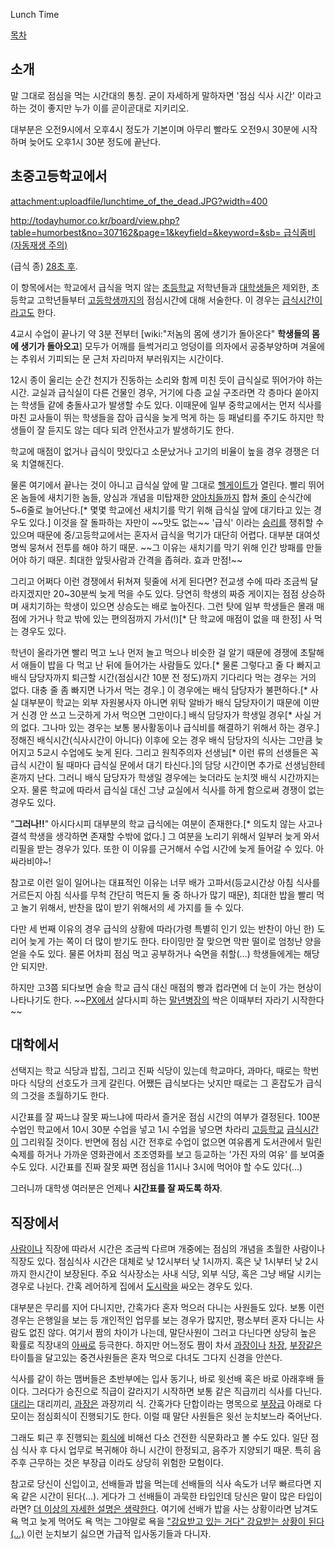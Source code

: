 Lunch Time

[[목차]]

== 소개 ==
말 그대로 점심을 먹는 시간대의 통칭. 굳이 자세하게 말하자면 '점심 식사 시간' 이라고 하는 것이 좋지만 누가 이를 곧이곧대로 지키리오.

대부분은 오전9시에서 오후4시 정도가 기본이며 아무리 빨라도 오전9시 30분에 시작하며 늦어도 오후1시 30분 정도에 끝난다.

== 초중고등학교에서 ==
attachment:uploadfile/lunchtime_of_the_dead.JPG?width=400


[[http://todayhumor.co.kr/board/view.php?table=humorbest&no=307162&page=1&keyfield=&keyword=&sb= 급식좀비(자동재생 주의)]]

(급식 종) [[28일 후|28초 후]].

이 항목에서는 학교에서 급식을 먹지 않는 [[초등학교]] 저학년들과 [[대학생]]들은 제외한, 초등학교 고학년들부터 [[고등학생]]까지의 점심시간에 대해 서술한다. 이 경우는 [[급식시간]]이라고도 한다.

4교시 수업이 끝나기 약 3분 전부터 [wiki:"저놈의 몸에 생기가 돌아온다" '''학생들의 몸에 생기가 돌아오고'''] 모두가 어깨를 들썩거리고 엉덩이를 의자에서 공중부양하며 겨울에는 추워서 기피되는 문 근처 자리마저 부러워지는 시간이다.

12시 종이 울리는 순간 천지가 진동하는 소리와 함께 미친 듯이 급식실로 뛰어가야 하는 시간. 교실과 급식실이 다른 건물인 경우, 거기에 다층 교실 구조라면 각 층마다 쏟아지는 학생들 같에 충돌사고가 발생할 수도 있다. 이때문에 일부 중학교에서는 먼저 식사를 마친 교사들이 뛰는 학생들을 잡아 급식을 늦게 먹게 하는 등 패널티를 주기도 하지만 학생들이 잘 듣지도 않는 데다 되려 안전사고가 발생하기도 한다.

학교에 매점이 없거나 급식이 맛있다고 소문났거나 고기의 비율이 높을 경우 경쟁은 더욱 치열해진다.

물론 여기에서 끝나는 것이 아니고 급식실 앞에 말 그대로 [[헬게이트]]가 열린다. 빨리 뛰어온 놈들에 새치기한 놈들, 양심과 개념을 미탑재한 [[양아치]]들까지 합쳐 [[줄]]이 순식간에 5~6줄로 늘어난다.[* 몇몇 학교에선 새치기를 막기 위해 급식실 앞에 대기타고 있는 경우도 있다.] 이것을 잘 돌파하는 자만이 ~~맛도 없는~~ '급식' 이라는 [[승리]]를 쟁취할 수 있으며 때문에 중/고등학교에서는 혼자서 급식을 먹기가 대단히 어렵다. 대부분 대여섯 명씩 뭉쳐서 전투를 해야 하기 때문. ~~그 이유는 새치기를 막기 위해 인간 방패를 만들어야 하기 때문. 최대한 앞뒷사람과 간격을 좁혀라. 효과 만점!~~

그리고 어쩌다 이런 경쟁에서 뒤쳐져 뒷줄에 서게 된다면? 전교생 수에 따라 조금씩 달라지겠지만 20~30분씩 늦게 먹을 수도 있다. 당연히 학생의 짜증 게이지는 점점 상승하며 새치기하는 학생이 있으면 상승도는 배로 높아진다. 그런 탓에 일부 학생들은 몰래 매점에 가거나 학교 밖에 있는 편의점까지 가서(!)[* 단 학교에 매점이 없을 때 한정] 사 먹는 경우도 있다.

학년이 올라가면 빨리 먹고 노나 먼저 놀고 먹으나 비슷한 걸 알기 때문에 경쟁에 초탈해서 애들이 밥을 다 먹고 난 뒤에 들어가는 사람들도 있다.[* 물론 그렇다고 줄 다 빠지고 배식 담당자까지 퇴근할 시간(점심시간 10분 전 정도)까지 기다리다 먹는 경우는 거의 없다. 대충 줄 좀 빠지면 나가서 먹는 경우.] 이 경우에는 배식 담당자가 불편하다.[* 사실 대부분이 학교는 외부 자원봉사자 아니면 위탁 알바가 배식 담당자이기 때문에 이딴 거 신경 안 쓰고 느긋하게 가서 먹으면 그만이다.] 배식 담당자가 학생일 경우[* 사실 거의 없다. 그나마 있는 경우는 보통 봉사활동이나 급식비를 해결하기 위해서 하는 경우.] 정해진 배식시간(식사시간이 아니다) 이후에 오는 경우 배식 담당자의 식사는 그만큼 늦어지고 5교시 수업에도 늦게 된다. 그리고 원칙주의자 선생님[* 이런 류의 선생들은 꼭 급식 시간이 될 때마다 급식실 문에서 대기 타신다.]의 담당 시간이면 추가로 선생님한테 혼까지 난다. 그러니 배식 담당자가 학생일 경우에는 늦더라도 눈치껏 배식 시간까지는 오자. 물론 학교에 따라서 급식실 대신 그냥 교실에서 식사를 하게 함으로써 경쟁이 없는 경우도 있다.

"'''그러나!!'''" 아시다시피 대부분의 학교 급식에는 여분이 존재한다.[* 의도치 않는 사고나 결석 학생을 생각하면 존재할 수밖에 없다.] 그 여분을 노리기 위해서 일부러 늦게 와서 리필을 받는 경우가 있다. 또한 이 이유를 근거해서 수업 시간에 늦게 들어갈 수 있다. 아싸라비야~!

참고로 이런 일이 일어나는 대표적인 이유는 너무 배가 고파서(등교시간상 아침 식사를 거르든지 아침 식사를 무척 간단히 먹든지 둘 중 하나가 많기 때문), 최대한 밥을 빨리 먹고 놀기 위해서, 반찬을 많이 받기 위해서의 세 가지를 들 수 있다.

다만 세 번째 이유의 경우 급식의 상황에 따라(가령 특별히 인기 있는 반찬이 아닌 한) 도리어 늦게 가는 쪽이 더 많이 받기도 한다. 타이밍만 잘 맞으면 막판 떨이로 엄청난 양을 얻을 수도 있다. 물론 어차피 점심 먹고 공부하거나 숙면을 취할(...) 학생들에게는 해당 안 되지만. 

하지만 고3쯤 되다보면 슬슬 학교 급식 대신 매점의 빵과 컵라면에 더 눈이 가는 현상이 나타나기도 한다. ~~[[PX]]에서 살다시피 하는 [[말년병장]]의 싹은 이때부터 자라기 시작한다~~

== 대학에서 ==
선택지는 학교 식당과 밥집, 그리고 진짜 식당이 있는데 학교마다, 과마다, 때로는 학번마다 식당의 선호도가 크게 갈린다. 어쨌든 급식보다는 낫지만 때로는 그 혼잡도가 급식의 그것을 초월하기도 한다.

시간표를 잘 짜느냐 잘못 짜느냐에 따라서 즐거운 점심 시간의 여부가 결정된다. 100분 수업인 학교에서 10시 30분 수업을 넣고 1시 수업을 넣으면 차라리 [[고등학교]] [[급식시간]]이 그리워질 것이다. 반면에 점심 시간 전후로 수업이 없으면 여유롭게 도서관에서 밀린 숙제를 하거나 가까운 영화관에서 조조영화를 보고 등교하는 '가진 자의 여유' 를 보여줄 수도 있다. 시간표를 진짜 잘못 짜면 점심을 11시나 3시에 먹어야 할 수도 있다(...)

그러니까 대학생 여러분은 언제나 '''시간표를 잘 짜도록 하자'''.

== 직장에서 ==
[[사람]]이나 직장에 따라서 시간은 조금씩 다르며 개중에는 점심의 개념을 초월한 사람이나 직장도 있다. 점심식사 시간은 대체로  낮 12시부터 낮 1시까지. 혹은 낮 1시부터 낮 2시까지 한시간이 보장된다. 주요 식사장소는 사내 식당, 외부 식당, 혹은 그냥 배달 시키는 경우로 나뉜다. 간혹 레어하게 집에서 [[도시락]]을 싸오는 경우도 있다.

대부분은 무리를 지어 다니지만, 간혹가다 혼자 먹으러 다니는 사원들도 있다. 보통 이런경우는 은행일을 보는 등 개인적인 업무를 보는 경우가 많지만, 평소부터 혼자 다니는 사람도 없진 않다. 여기서 짬의 차이가 나는데, 말단사원이 그러고 다닌다면 상당히 높은 확률로 직장내의 [[아싸]]로 등극한다. 하지만 어느정도 짬이 차서 [[과장]]이나 [[차장]], [[부장]]같은 타이틀을 달고있는 중견사원들은 혼자 먹으로 다녀도 그다지 신경을 안쓴다.

식사를 같이 하는 맴버들은 초반부에는 입사 동기나, 바로 윗선배 혹은 바로 아래후배 들이다. 그러다가 승진으로 직급이 갈라지기 시작하면 보통 같은 직급끼리 식사를 다닌다. [[대리]]는 대리끼리, [[과장]]은 과장끼리 식. 간혹가다 단합이라는 명목으로 [[부장]]급 아래로 다 모이는 점심회식이 진행되기도 한다. 이럴 때 말단 사원들은 윗선 눈치보느라 죽어난다.

그래도 퇴근 후 진행되는 [[회식]]에 비해선 다소 건전한 식문화라고 볼 수도 있다. 일단 점심 식사 후 다시 업무로 복귀해야 하니 시간이 한정되고, 음주가 지양되기 때문. 특히 음주후 근무하는 것은 부장급 이라도 상당히 위험한 모험이다.

참고로 당신이 신입이고, 선배들과 밥을 먹는데 선배들의 식사 속도가 너무 빠르다면 지옥 같은 시간이 된다(...). 게다가 그 선배들이 과묵한 타입인데 당신은 말이 많은 타입이라면? [[더 이상의 자세한 설명은 생략한다]]. 여기에 선배가 밥을 사는 상황이라면 남겨도 욕 먹고 늦게 먹어도 욕 먹는 그야말로 욕을 [["강요받고 있는 거다" 강요받는 상황이 된다(...)]] 이런 눈치보기 싫으면 가급적 입사동기들과 다니자.

